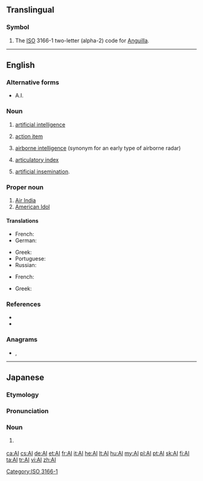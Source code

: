 {{also|Appendix:Variations of "ai"}}
==Translingual==

===Symbol===
{{head|mul|symbol}}

# The [[ISO]] 3166-1 two-letter (alpha-2) code for [[Anguilla]].

[[Category:ISO 3166-1]]

----

==English==

===Alternative forms===
* A.I.<!--for all?-->

===Noun===
{{en-noun|~}}

# {{lb|en|computing theory}} [[artificial intelligence]]
# {{lb|en|management}} [[action item]]
# {{lb|en|British airforce}} [[airborne intelligence]] (synonym for an early type of airborne radar)
# {{lb|en|phonetics}} [[articulatory index]]
# {{lb|en|agriculture}} [[artificial insemination]].

===Proper noun===
{{en-proper noun}}

# [[w:Air India|Air India]]
# [[w:American Idol|American Idol]]

====Translations====
{{trans-top|artificial intelligence}}
* French: {{t+|fr|IA|f}}
* German: {{t+|de|KI|f}}
{{trans-mid}}
* Greek: {{t|el|ΤΝ|f}}
* Portuguese: {{t+|pt|IA|f}}
* Russian: {{t+|ru|ИИ|m}}
{{trans-bottom}}

{{trans-top|artificial insemination}}
* French: {{t+|fr|IA|f}}
{{trans-mid}}
* Greek: {{t|el|τεχνητή γονιμοποίηση|f}}
{{trans-bottom}}

===References===
* {{R:Dictionary.com|AI}}
* {{R:American Heritage 2000|AI}}

===Anagrams===
* {{l|en|IA}}, {{l|en|i.a.}}

----

==Japanese==

===Etymology===
{{bor|ja|en|AI|sort=えーあい}}

===Pronunciation===
{{ja-pron|エーアイ|acc=3}}

===Noun===
{{ja-noun|エーアイ}}

# {{l|en|AI}} {{gl|artificial intelligence}}

{{C|ja|Artificial intelligence|sort=えーあい}}
[[ca:AI]]
[[cs:AI]]
[[de:AI]]
[[et:AI]]
[[fr:AI]]
[[it:AI]]
[[he:AI]]
[[lt:AI]]
[[hu:AI]]
[[my:AI]]
[[pl:AI]]
[[pt:AI]]
[[sk:AI]]
[[fi:AI]]
[[ta:AI]]
[[tr:AI]]
[[vi:AI]]
[[zh:AI]]